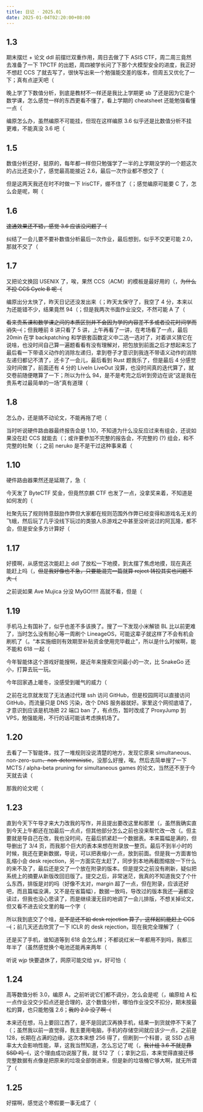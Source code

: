 ```yaml
---
title: 日记 · 2025.01
date: 2025-01-04T02:20:00+08:00
---
```


## 1.3

期末摆烂 + 论文 ddl 前摆烂双重作用，周日去做了下 ASIS CTF，周二周三竟然去准备了一下 TPCTF 的出题，周四被学长问了下那个大模型安全的进度，我正好不想赶 CCS 了就去写了，很快写出来一个勉强能交差的版本，但周五又优化了一下；真有点逆天吧（

晚上学了下数值分析，到底是教材不一样还是我比上学期更 sb 了还是因为它是个数学课，怎么感觉一样的东西更看不懂了，看上学期的 cheatsheet 还能勉强看懂一点（

编原怎么办，虽然编原不可能挂，但现在这样编原 3.6 似乎还是比数值分析不挂更难，不能真没 3.6 吧（

## 1.5

数值分析还好，挺原的，每年都一样但只勉强学了一半的上学期没学的一个题这次的占比还变小了，感觉最高能接近 2.6，最后一次作业都不想交了（

但是这两天我还在时不时做一下 IrisCTF，绷不住了（；感觉编原可能要 C 了，怎么会是呢，啊（

## 1.6

~~速通效果还不错，感觉 3.6 应该没问题了（~~

纠结了一会儿要不要补数值分析最后一次作业，最后想到，似乎不交更可能 2.0，那就不交了（

## 1.7

又把论文换回 USENIX 了，唉，果然 CCS（ACM）的模板是最好用的（，~~为什么不投 CCS Cycle B 呢（~~

编原出分太快了，昨天日记还没发出来（；昨天太保守了，我空了 4 分，本来以为还能错不少，结果竟然 94（；但是我两次书面作业没交，不然可能 A 了（

~~看来贵系课和数学课之间的本质区别并不会因为学的内容差不多或者没花时间学而消失（~~；但我睡前 8 讲只看了 5 讲，上午再看了一讲，在考场看了一点，最后 20min 在学 backpatching 和学嵌套函数定义中二选一选对了，对着讲义猜它在说啥，也没时间自己算一遍题看看有没有理解对，把包放到前面之后才想起来忘了最后看一下带语义动作的消除左递归，拿到卷子才意识到我连不带语义动作的消除左递归都记不清了，还卡了一会儿，最后看到 Rust 题我乐了，但是最后 4 分感觉没时间做了，前面还有 4 分的 LiveIn LiveOut 没算，也没时间真的迭代算了，就交卷前随便瞎算了一下；所以为什么 94，是不是考完之后听到旁边在说“这是我在贵系考过最简单的一场”真有道理（

## 1.8

怎么办，还是搞不动论文，不能再拖了吧（

当时听说硬件路由器最终报告会是 1.10，不知道为什么没反应过来有组会，还说如果没在赶 CCS 就能去（；或许要参加不完整的报告会，不完整的 (?) 组会，和不完整的社聚（；之前 neruko 是不是干过这种事来着（

## 1.10

硬件路由器果然还是延期了，急（

今天发了 ByteCTF 奖金，但竟然京麒 CTF 也发了一点，没拿奖来着，不知道是如何发的（

社聚先玩了规则特意鼓励作弊但大家都在规则范围外作弊已经变得和游戏名无关的飞蛾，然后玩了几乎没线下玩过的类狼人杀游戏之中甚至没听说过的阿瓦隆，都不会，但是安全多方计算好（

## 1.17

好摸啊，从感觉这次能赶上 ddl 了放松一下地摸，到太摆了焦虑地摸，现在真还能赶上吗（，~~但是我好像也不急，只要能混完一篇就算 reject 转投其实也问题不大（~~

之前说如果 Ave Mujica 分没 MyGO!!!!! 高就不看，但是（

## 1.19

手机马上有国补了，似乎也差不多该换了。搜了一下发现小米解锁 BL 比以前更难了，当时怎么没有耐心等一周刷个 LineageOS，可能这辈子就这样了不会有机会刷机了（。“本实施细则有效期至补贴资金使用完毕截止”，所以是什么时候啊，能不能和 618 一起（

今年智能体这个游戏好能搜啊，是近年来搜索空间最小的一次，比 SnakeGo 还小，打算去玩一玩。

今年回家遇上暖冬，没感受到暖气的威力（

之前在北京就发现了无法通过代理 ssh 访问 GitHub，但是校园网可以直接访问 GitHub，而流量只是 DNS 污染，改个 DNS 服务器就好。家里这个网彻底墙了，才意识到应该是机场把 22 端口 ban 了，有点伤，暂时改成了 ProxyJump 到 VPS，勉强能用，不行的话可能该考虑换机场了。

## 1.20

去看了一下智能体，找了一堆规则没说清楚的地方，发现它原来 simultaneous、non-zero-sum<del>、non-deterministic</del>，没那么好搜，唉。然后去简单搜了一下 MCTS / alpha-beta pruning for simultaneous games 的论文，当然还不至于今天就去读（

那我的论文呢（

## 1.23

直到今天下午导才来大力改我的写作，并且提出要改这里和那里（，虽然我确实直到今天上午都还在加最后一点点，但其他部分怎么之前也没来帮忙改一改（。但主要就是导自己在改，我也没时间，在最后抓紧赶一个数据表。本来篇幅是满的，但导删出了 3/4 页，而我那个巨大的表本来想在附录放一整页。最后不到半小时的时候，我还在更新数据，导说，可以把表缩小一点，放到前面。但是我一方面害怕乱缩小会 desk rejection，另一方面实在太赶了，同步到本地再截图缩放一下什么的来不及了，最后还是交了一个放在附录的版本。但是提交之前没有刷新，疑似把系统上的摘要从新版改回旧版了。提交之后，非常迷茫，我真的不知道我交了个什么东西，排版是对的吗（好像不太对，margin 超了一点，但在附录，应该还好吧，而且篇幅没满，又不是在省篇幅），数据一致吗，导改过的版本我还一遍都没读过，但我也没心思读了，而是继续漫无目的地调了一会儿排版，不想关掉论文，但又看不进去论文里的每一个字（

所以我到底交了个啥，~~是不是还不如 desk rejection 算了，这样起码能赶上 CCS（~~；前几天还去欣赏了一下 ICLR 的 desk rejection，现在我完全理解了（

还是买了手机，谁知道等到 618 会怎么样；不都说红米一年都用不到吗，我都三年半了（虽然感觉换个电池还能再来两年（

听说 wjp 快要退休了，网原可能交给 yx，好可怕（

## 1.24

高等数值分析 3.0，编原 A，之前听说它们都不调分，怎么会是呢（，编原给 A 松一点作业没交少扣点还是合理的，这个数值分析，哪怕作业没交不扣分，期末按最松的算，也只能勉强 2.6；~~我的 2.0 没了啊（~~

本来还在想，马上要回江西了，是不是回武汉再换手机，结果一到货就停不下来了（；虽然我以前一直觉得，我主要用电脑，手机的存储空间就应该少一点，之前是 128，长期在占满的边缘，这次本来想 256 得了，但刷到一个科普，说 SSD 占用率太大会影响性能，草，这我当然知道，怎么忘记了呢（，~~我计组 3.6 不就是靠 SSD 吗（~~，这个理由成功说服了我，就 512 了（；拿到之后，本来觉得直接迁移完整数据有点像是把原来的垃圾全部倒进来，但是新的垃圾桶它够大啊，就无所谓了（

## 1.25

好摆啊，感觉这个寒假要一事无成了（
